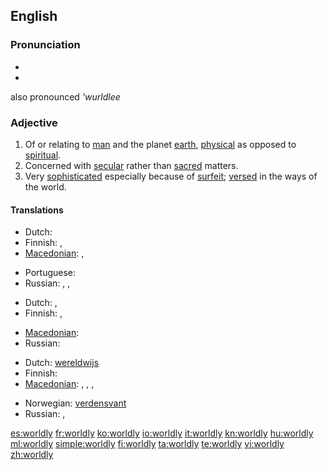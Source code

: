 ==English==

===Pronunciation===
* {{IPA|/ˈwɜː(r)ldli/}}
* {{audio|En-us-worldly.ogg|Audio (US)}}
also pronounced '''wurldlee''

===Adjective===
{{en-adj|worldl|ier}}

# Of or relating to [[man]] and the planet [[earth]], [[physical]] as opposed to [[spiritual]].
# Concerned with [[secular]] rather than [[sacred]] matters.
# Very [[sophisticated]] especially because of [[surfeit]]; [[versed]] in the ways of the world.

====Translations====
{{trans-top|opposed to spiritual}}
* Dutch: {{t-|nl|materieel}}
* Finnish: {{t+|fi|maallinen}}, {{t+|fi|mainen}}
* [[Macedonian]]: {{t|mk|световен|m|tr=svétoven}},  {{t|mk|овоземски|m|tr=ovozémski}}
{{trans-mid}}
* Portuguese: {{t+|pt|mundano}}
* Russian: {{t+|ru|мирской|tr=mirskój}}, {{t+|ru|земной|tr=z'emnój}}, {{t+|ru|суетный|tr=sújetnýj}}
{{trans-bottom}}

{{trans-top|concerned with secular matters}}
* Dutch: {{t+|nl|wereldlijk}}, {{t+|nl|seculier}}
* Finnish: {{t+|fi|maallinen}}, {{t-|fi|sekulaarinen}}
{{trans-mid}}
* [[Macedonian]]: {{t|mk|световен|m|tr=svétoven}}
* Russian: {{t+|ru|светский|tr=sv'étskij}}
{{trans-bottom}}

{{trans-top|versed in the ways of the world}}
* Dutch: [[wereldwijs]]
* Finnish: {{t+|fi|maallinen}}
* [[Macedonian]]: {{t-|mk|светски|m|tr=svétski}},  {{t|mk|искусен|m|tr=ískusen}},  {{t|mk|ербап|tr=érbap}},  {{t-|mk|способен|m|tr=spósoben}}
{{trans-mid}}
* Norwegian: [[verdensvant]]
* Russian: {{t+|ru|опытный|tr=ópytnyj}}, {{t+|ru|бывалый|tr=byvályj}}
{{trans-bottom}}

[[es:worldly]]
[[fr:worldly]]
[[ko:worldly]]
[[io:worldly]]
[[it:worldly]]
[[kn:worldly]]
[[hu:worldly]]
[[ml:worldly]]
[[simple:worldly]]
[[fi:worldly]]
[[ta:worldly]]
[[te:worldly]]
[[vi:worldly]]
[[zh:worldly]]